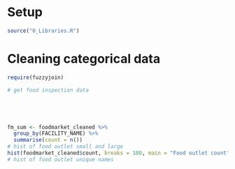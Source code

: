
# Setup 

```r
source("0_Libraries.R")

```

# Cleaning categorical data

```r
require(fuzzyjoin)

# get food inspection data





fm_sum <- foodmarket_cleaned %>%
  group_by(FACILITY_NAME) %>%
  summarise(count = n()) 
# hist of food outlet small and large
hist(foodmarket_cleaned$count, breaks = 100, main = "Food outlet count", xlab = "Count of food outlets", ylab = "Frequency")
# hist of food outlet unique names
````
